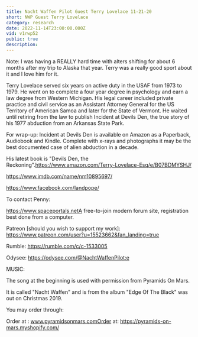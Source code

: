 ```yaml
---
title: Nacht Waffen Pilot Guest Terry Lovelace 11-21-20
short: NWP Guest Terry Lovelace
category: research
date: 2022-11-14T23:00:00.000Z
vid: v1rwp52
public: true
description:
---
```

Note: I was having a REALLY hard time with alters shifting for about 6 months after my trip to Alaska that year. Terry was a really good sport about it and I love him for it.

Terry Lovelace served six years on active duty in the USAF from 1973 to 1979. He went on to complete a four year degree in psychology and earn a law degree from Western Michigan. His legal career included private practice and civil service as an Assistant Attorney General for the US Territory of American Samoa and later for the State of Vermont. He waited until retiring from the law to publish Incident at Devils Den, the true story of his 1977 abduction from an Arkansas State Park.

For wrap-up: Incident at Devils Den is available on Amazon as a Paperback, Audiobook and Kindle. Complete with x-rays and photographs it may be the best documented case of alien abduction in a decade.

His latest book is "Devils Den, the Reckoning".https://www.amazon.com/Terry-Lovelace-Esq/e/B07BDMYSHJ/

https://www.imdb.com/name/nm10895697/

https://www.facebook.com/landpope/

To contact Penny:

https://www.spaceportals.netA free-to-join modern forum site, registration best done from a computer.

Patreon [should you wish to support my work]: https://www.patreon.com/user?u=15523662&fan_landing=true

Rumble: https://rumble.com/c/c-1533005

Odysee: https://odysee.com/@NachtWaffenPilot:e

MUSIC:

The song at the beginning is used with permission from Pyramids On Mars.

It is called "Nacht Waffen" and is from the album "Edge Of The Black" was out on Christmas 2019.

You may order through:

Order at : www.pyramidsonmars.comOrder at: https://pyramids-on-mars.myshopify.com/
